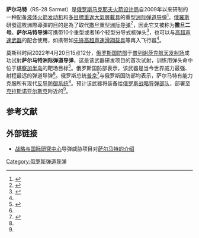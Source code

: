 {{Infobox weapon
| image = 
| length = 35.5米<ref name="参考消息">{{Cite web|title=俄新式洲际导弹将服役：可跨越极地突防 能携带高超音速战斗部|url=http://www.cankaoxiaoxi.com/mil/20191216/2397875_2.shtml|access-date=2022-04-20|author=参考军事|date=2019-12-16|publisher=参考消息网|language=zh|archive-date=2022-04-20|archive-url=https://web.archive.org/web/20220420192414/http://www.cankaoxiaoxi.com/mil/20191216/2397875_2.shtml|dead-url=no}}</ref>
| weight = 208.1吨<ref name="参考消息"/>
| diameter = 3米<ref name="参考消息"/>|filling
| speed = Mach 20.7; {{convert|25560|km/h|abbr=on}}; {{convert|7.1|km/s|abbr=on}}
| vehicle_range = ~{{convert|18,000|km|mi}}<ref>{{cite web|url=https://www.armyrecognition.com/army-2019_news_russia_online_show_daily_media_partner/army_2019_russian_army_discloses_rs-28_sarmat_icbm_characteristics.html|title=Army 2019: Russian army discloses RS-28 Sarmat ICBM characteristics|date=2 July 2019|website=Army Recognition|access-date=2020-12-16|archive-date=2021-02-04|archive-url=https://web.archive.org/web/20210204081906/https://www.armyrecognition.com/army-2019_news_russia_online_show_daily_media_partner/army_2019_russian_army_discloses_rs-28_sarmat_icbm_characteristics.html|dead-url=no}}</ref>
| fuel_capacity = 178吨<ref name="中国国防报"/>
| payload_capacity = 10吨<ref name="中国国防报">{{Cite web|title=俄军萨尔马特导弹有何过人之处 为何被称为“美国噩梦”|url=http://www.news.cn/mil/2021-08/17/c_1211334635.htm|access-date=2022-04-20|author=中国国防报|date=2021-08-17|publisher=新华网|language=zh|archive-date=2022-04-20|archive-url=https://web.archive.org/web/20220420192414/http://www.news.cn/mil/2021-08/17/c_1211334635.htm|dead-url=no}}</ref>
| pw_ratio = 
| engine_power = 
| engine = 第一级发动机：PDU-99<ref>{{Cite web|title=Russia publishes image of ‘Satan 2’, the missile that could ‘wipe out Texas’|url=https://www.cnbc.com/2016/10/25/russia-has-published-an-image-of-a-missile-that-could-wipe-out-texas.html|access-date=2022-04-20|author=David Reid|date=2016-10-25|publisher=CNBC|language=en|archive-date=2022-03-24|archive-url=https://web.archive.org/web/20220324145206/https://www.cnbc.com/2016/10/25/russia-has-published-an-image-of-a-missile-that-could-wipe-out-texas.html|dead-url=no}}</ref> ({{link-en|RD-274}}衍生型)
| blade_type = 
| recoil = 
| max_range = 
| velocity = 
| cartridge_weight = 
| cartridge = 
| spec_label = 
| image_size = 50px
| production_date = 
| unit_cost = 
| manufacturer = {{link-en|克拉斯诺亚尔斯克机械制造厂|Krasnoyarsk machine-building plant}}、{{link-en|茲拉托烏斯特機器廠|Zlatoust Machine-Building Plant}}、[[动力机械科研生产联合体|动力机械科研生产联合体]]、[[切洛梅设计局|切洛梅设计局]]、{{link-en|KBKhA}}
| design_date = 
| designer = [[马克耶夫火箭设计局|马克耶夫火箭设计局]]
| wars = <!-- Production history -->
| used_by = [[俄羅斯戰略火箭軍|俄羅斯戰略火箭軍]]
| service = 2022（預期）<ref>{{Cite web|title=俄媒体说“萨尔马特”洲际导弹2022年开始战斗值勤|url=http://www.xinhuanet.com/2020-12/16/c_1126869528.htm|access-date=2022-04-20|date=2020-12-16|publisher=新华网|language=zh|archive-date=2022-04-20|archive-url=https://web.archive.org/web/20220420192415/http://www.xinhuanet.com/2020-12/16/c_1126869528.htm|dead-url=no}}</ref>
| is_missile = Yes
| is_vehicle = Yes
| is_artillery = Yes
| is_explosive = Yes
| is_bladed = 
| launch_platform = [[导弹发射井|导弹发射井]]
}}
'''萨尔马特'''（RS-28 Sarmat）是[[俄罗斯|俄罗斯]][[马克耶夫火箭设计局|马克耶夫火箭设计局]]自2009年以来研制的一种配备[[液体火箭发动机|液体火箭发动机]]和[[多目標重返大氣層載具|多目標重返大氣層載具]]的重型[[洲际弹道导弹|洲际弹道导弹]]<ref>{{Cite web|title=Перспективная тяжелая МБР РС-28 / ОКР Сармат, ракета 15А28 - SS-X-30 (проект) - MilitaryRussia.Ru — отечественная военная техника (после 1945г.)|url=http://militaryrussia.ru/blog/topic-435.html|work=militaryrussia.ru|access-date=2020-12-16|archive-date=2013-07-10|archive-url=https://www.webcitation.org/6I0oEjXmb?url=http://militaryrussia.ru/blog/topic-435.html|dead-url=no}}</ref>。[[俄罗斯|俄羅斯]]研發這枚洲際導彈的目的是為了取代[[R-36洲际弹道导弹|撒旦重型洲际导弹]]<ref name="#1">{{Cite web|title=俄国防部讲述“萨尔马特“的战斗装备|url=https://sputniknews.cn/20220420/1041010696.html|access-date=2022-04-20|date=2022-04-20|publisher=俄罗斯卫星通讯社|language=zh|archive-date=2022-04-20|archive-url=https://web.archive.org/web/20220420192417/https://sputniknews.cn/20220420/1041010696.html|dead-url=no}}</ref>，因此它又被称为'''撒旦二号'''。'''萨尔马特导弹'''可携带10个重型或者16个轻型分导式核弹头<ref>{{Cite web|title=First Image of RS-28 Sarmat, Russia's Largest-Ever ICBM, Unveiled (PHOTO)|url=https://sputniknews.com/20161024/sarmat-image-declassified-1046655887.html|access-date=2022-04-20|date=2016-10-24|publisher=俄罗斯卫星通讯社|language=en|archive-date=2021-09-14|archive-url=https://web.archive.org/web/20210914054349/https://sputniknews.com/20161024/sarmat-image-declassified-1046655887.html|dead-url=no}}</ref>，也可以与[[高超音速武器|高超声速武器]]的配合使用，如携带如[[先鋒_(高超音速滑翔飛行器)|先锋高超声速滑翔载具]]等再入飞行器<ref name="中国国防报"/>。

莫斯科时间2022年4月20日15点12分，[[俄罗斯联邦国防部|俄罗斯国防部]]于[[普列谢茨克航天发射场|普列谢茨克航天发射场]]成功试射'''萨尔马特洲际弹道导弹'''，这是该武器研发项目的首次试射，训练用弹头命中位于[[堪察加半島|堪察加半岛]]的靶场目标<ref name=":0">{{Cite web|title=俄罗斯已成功对“萨尔马特”洲际弹道导弹进行试验|url=https://sputniknews.cn/20220420/1041009641.html|access-date=2022-04-20|date=2022-04-20|publisher=俄罗斯卫星通讯社|language=zh|archive-date=2022-04-20|archive-url=https://web.archive.org/web/20220420192419/https://sputniknews.cn/20220420/1041009641.html|dead-url=no}}</ref>。俄罗斯国防部表示，该武器是当今世界威力最强、射程最远的弹道导弹<ref name=":0" />。俄罗斯总统[[弗拉基米尔·普京|普京]]<ref>{{Cite web|title=俄总统普京就萨尔马特洲际弹道导弹成功试射向军队表示祝贺|url=https://sputniknews.cn/20220420/1041009719.html|access-date=2022-04-20|date=2022-04-20|publisher=俄罗斯卫星通讯社|language=zh|archive-date=2022-04-20|archive-url=https://web.archive.org/web/20220420192420/https://sputniknews.cn/20220420/1041009719.html|dead-url=no}}</ref>与俄罗斯国防部均表示，萨尔马特有能力克服所有现代[[导弹防御|反导防御系统]]<ref name="#1"/>。预计该武器将装备给[[俄羅斯戰略火箭軍|俄罗斯战略导弹部队]]，部署至[[克拉斯諾亞爾斯克|克拉斯诺亚尔斯克]]附近的{{Tsl|ru|62-я_ракетная_дивизия|乌茹尔导弹兵团}}<ref name=":0" />。

== 参考文献 ==
{{Reflist}}

== 外部链接 ==

* [[战略与国际研究中心|战略与国际研究中心]]导弹威胁项目对[https://missilethreat.csis.org/missile/rs-28-sarmat/ 萨尔马特的介绍]

[[Category:俄罗斯弹道导弹|Category:俄罗斯弹道导弹]]